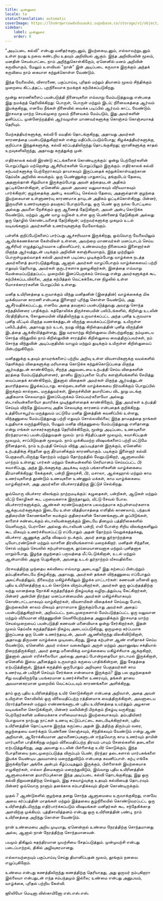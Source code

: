 ```yaml
---
title: முன்னுரை
locale: ta
statusTranslation: automatic
coverImage: https://lhvmrqwrcowdvduuaukz.supabase.co/storage/v1/object/public/strapi-uploads/small_cover-educacion-fundamental.webp-2d51a7828a2b1309555be27f7e2a61a0.webp
sidebar:
    label: முன்னுரை
    order: 0
---
```

"அடிப்படை கல்வி" என்பது மனிதர்களுடனும், இயற்கையுடனும், எல்லாவற்றுடனும் உள்ள நமது உறவை கண்டறிய உதவும் அறிவியல் ஆகும். இந்த அறிவியலின் மூலம், மனதின் செயல்பாட்டை நாம் அறிந்துகொள்கிறோம், ஏனெனில் மனம் அறிவின் கருவியாகும், மேலும் உளவியல் "நான்" இன் அடிப்படை கருவாக இருக்கும் அந்தக் கருவியை நாம் கையாள கற்றுக்கொள்ள வேண்டும்.

இந்த வேலையில், விசாரணை, பகுப்பாய்வு, புரிதல் மற்றும் தியானம் மூலம் சிந்திக்கும் முறையை கிட்டத்தட்ட புறநிலையாக நமக்குக் கற்பிக்கப்படுகிறது.

மூன்று காரணிகளைப் பயன்படுத்தி நினைவுகளை எவ்வாறு மேம்படுத்துவது என்பதை இது நமக்குத் தெரிவிக்கிறது: பொருள், பொருள் மற்றும் இடம்; நினைவகத்தை ஆர்வம் இயக்குகிறது, எனவே நீங்கள் நினைவில் வைக்க படிப்பில் ஆர்வம் காட்ட வேண்டும். இரசவாத மாற்ற செயல்முறை மூலம் நினைவகம் மேம்படும், இது அவர்களின் தனிப்பட்ட முன்னேற்றத்தில் ஆர்வமுள்ள மாணவர்களுக்கு கொஞ்சம் கொஞ்சமாகத் தெரியும்.

மேற்கத்தியர்களுக்கு, கல்வி 6 வயதில் தொடங்குகிறது, அதாவது அவர்கள் காரணத்தை பயன்படுத்துகிறார்கள் என்று மதிப்பிடப்படும்போது; கிழக்கத்தியர்களுக்கு, குறிப்பாக இந்துக்களுக்கு, கல்வி கர்ப்பத்திலிருந்து தொடங்குகிறது; ஞானிகளுக்கு காதல் உறவுகளிலிருந்து, அதாவது கருத்துக்கு முன்.

எதிர்காலக் கல்வி இரண்டு கட்டங்களைக் கொண்டிருக்கும்: ஒன்று பெற்றோர்களின் பொறுப்பிலும் மற்றொன்று ஆசிரியர்களின் பொறுப்பிலும் இருக்கும். எதிர்காலக் கல்வி கற்பவர்களுக்கு பெற்றோராகவும் தாயாகவும் இருப்பதைக் கற்றுக்கொள்வதற்கான தெய்வீக அறிவில் வைக்கும். ஒரு பெண்ணுக்கு பாதுகாப்பு, தங்குமிடம் தேவை, அதனால்தான் சிறுமியாக இருக்கும்போது அவள் தந்தையுடன் அதிகம் ஒட்டிக்கொள்கிறாள், ஏனெனில் அவள் அவரை வலுவாகவும் வீரியமாகவும் பார்க்கிறாள்; குழந்தைக்கு அன்பு, கவனிப்பு, செல்லம் தேவை, அதனால்தான் குழந்தை இயற்கையான உள்ளுணர்வு காரணமாக தாயுடன் அதிகம் ஒட்டிக்கொள்கிறது. பின்னர், இருவரின் உணர்வுகளும் தவறாகப் போகும்போது, ​​ஒரு பெண் ஒரு நல்ல போட்டியை அல்லது அவளை நேசிக்கும் ஒரு ஆணைத் தேடுகிறாள், அவள் அன்பு கொடுக்க வேண்டும், மற்றும் ஆண் வாழ வழிகள் உள்ள ஒரு பெண்ணைத் தேடுகிறான் அல்லது ஒரு தொழில் கொண்டவளைத் தேடுகிறான்; மற்றவர்களுக்கு முகமும் உடல் வடிவங்களும் அவர்களின் உணர்வுகளுக்கு மேலோங்கும்.

பள்ளிக் குறிப்பேடுகளைப் பார்ப்பது ஆச்சரியமாக இருக்கிறது, ஒவ்வொரு வேலையிலும் ஆயிரக்கணக்கான கேள்விகள் உள்ளன, அவற்றை மாணவர்கள் மனப்பாடம் செய்ய ஆசிரியர் எழுத்துப்பூர்வமாக பதிலளிப்பார், உண்மையற்ற நினைவகம் இளைஞர்கள் மிகுந்த ஆர்வத்துடன் படிக்கும் அறிவின் களஞ்சியமாகும், இந்த முற்றிலும் பொருள்முதல்வாதக் கல்வி அவர்கள் படிப்பை முடிக்கும்போது வாழ்க்கை நடத்த அவர்களைத் தயார்படுத்துகிறது, ஆனால் அவர்கள் வாழப்போகும் வாழ்க்கையைப் பற்றி எதுவும் தெரியாது, அவர்கள் குருடர்களாக நுழைகிறார்கள், இனத்தை எவ்வாறு மேன்மைப்படுத்தப்பட்ட முறையில் இனப்பெருக்கம் செய்வது என்று அவர்களுக்குக் கூட கற்பிக்கப்படவில்லை, அந்த கற்பித்தல் வெட்கக்கேடான நிழலில் உள்ள மோசக்காரர்களின் பொறுப்பில் உள்ளது.

மனித உயிரினத்தை உருவாக்கும் விந்து மனிதனின் (இனத்தின்) வாழ்க்கைக்கு மிக முக்கியமான காரணி என்பதை இளைஞர் புரிந்து கொள்ள வேண்டும், அது ஆசீர்வதிக்கப்பட்டது, எனவே அதை தவறாகப் பயன்படுத்துவது அவரது சொந்த சந்ததியினரை பாதிக்கும். கத்தோலிக்க திருச்சபையின் பலிபீடங்களில், கிறிஸ்து உடலின் பிரதிநிதியாக, கோதுமையின் வித்திலிருந்து உருவாக்கப்பட்ட அந்த புனித உருவமாக புனித வீட்டில் மிகுந்த வணக்கத்துடன் விருந்து வைக்கப்பட்டுள்ளது. உயிருள்ள பலிபீடத்தில், அதாவது நம் உடல், நமது விந்து கிறிஸ்தவத்தின் புனித விருந்தின் இடத்தை ஆக்கிரமித்துள்ளது, இது வரலாற்று கிறிஸ்துவை பின்பற்றுகிறது; நம்முடைய சொந்த விந்துவில் நாம் கிறிஸ்துவின் சாரத்தில் கிறிஸ்துவை வைத்திருப்பவர்கள், நம் சொந்த விந்துவின் அடிப்பகுதியில் வாழும் மற்றும் துடிக்கும் உயிருள்ள கிறிஸ்துவைப் பின்பற்றுகிறோம்.

மனிதனுக்கு உதவும் தாவரங்களைப் பற்றிய அறிவு உள்ள விவசாயிகளுக்கு வயல்களில் தெளிக்கும் விதைகளுக்கு மரியாதை கொடுக்க கற்றுக்கொடுப்பதை மிகுந்த ஆர்வத்துடன் காண்கிறோம், சிறந்த அறுவடையை உற்பத்தி செய்ய விதைகளின் தரத்தை மேம்படுத்தியுள்ளனர், தானிய இருப்புகளை பெரிய களஞ்சியங்களில் சேமித்து வைப்பதைக் காண்கிறோம், இதனால் விதைகள் அவர்கள் மிகுந்த ஆர்வத்துடன் தயாரித்தவை இழக்கப்படாது. கால்நடைகளின் வாழ்க்கையை நிர்வகிக்கும் பொறுப்பில் இருக்கும் கால்நடை மருத்துவர்கள், இறைச்சியின் தயாரிப்பை விட நூறு மடங்கு அதிகமாக செலவாகும் இனப்பெருக்கம் செய்பவர்களையோ அல்லது ஸ்டாலியன்களையோ தயாரிக்க முடிந்துள்ளதைக் காண்கிறோம், இது அவர்கள் உற்பத்தி செய்யும் விந்தே இவ்வளவு அதிக செலவுக்கு காரணம் என்பதைக் குறிக்கிறது. உத்தியோகபூர்வ மருத்துவம் மட்டுமே மனித இனத்தின் கவனிப்பில் உள்ளது, விந்தணுவை மேம்படுத்துவது பற்றி எதுவும் சொல்லவில்லை; இந்த தாமதத்தை நாங்கள் உறுதியாக வருந்துகிறோம், மேலும் மனித விந்தணுவை மேம்படுத்துவது எளிதானது என்று எங்கள் வாசகர்களுக்குத் தெரிவிக்கிறோம், மூன்று அடிப்படை உணவுகளை நிரந்தரமாகப் பயன்படுத்துவதன் மூலம்: நாம் சிந்திப்பதன் மூலமும், சுவாசிப்பதன் மூலமும், சாப்பிடுவதன் மூலமும். நாம் முக்கியமற்ற விஷயங்களைப் பற்றி மட்டுமே நினைத்தால், நாம் உற்பத்தி செய்யும் விந்து அப்படித்தான் இருக்கும், ஏனெனில் உற்பத்திக்கு சிந்தனை ஒரு தீர்மானிக்கும் காரணியாகும். படிக்கும் இளைஞர் கல்வி பெறாதவரிடமிருந்து தோற்றம் மற்றும் தோற்றத்தில் வேறுபடுகிறார், ஆளுமையில் மாற்றம் உள்ளது; பார்கள் மற்றும் கேன்டீன்களில் செரிமானம் செய்யப்பட்ட பீர் சுவாசிப்பது, அந்த இடங்களுக்கு அடிக்கடி வரும் பங்காளிகளின் வாழ்க்கையை தீர்மானிக்கிறது: கேக்குகள், பன்றி இறைச்சி, பீர், மசாலா, ஆல்கஹால் மற்றும் காம உணர்வுகளைத் தூண்டும் உணவுகளை உண்ணும் மக்கள், காம வாழ்க்கையை வாழ்கிறார்கள், அது அவர்களை விபச்சாரத்திற்கு இட்டுச் செல்கிறது.

ஒவ்வொரு விபச்சார விலங்கும் நாற்றமடிக்கும்: கழுதைகள், பன்றிகள், ஆடுகள் மற்றும் வீட்டு கோழிகள் கூட பறவைகளாக இருந்தாலும், வீட்டு சேவல் போல. விபச்சாரர்களுக்கும், ஆண்கள் சுரண்டுவதற்காக பலவந்தமாக கற்புள்ளவர்களாக ஆக்குபவர்களுக்கும் இடையே உள்ள வித்தியாசத்தை எளிதில் காணலாம், பந்தயக் குதிரையின் கோணங்களை சுமக்கும் குதிரைகளின் கோணங்களுடன் ஒப்பிடுங்கள், காளைச் சண்டைக்கும் ஸ்டாலியன்களுக்கும் இடையே தினமும் பத்திரிகைகளில் வெளிவரும், பெராகோ அல்லது ஸ்டாலியன் பன்றி, எலி போன்ற சிறிய விலங்குகளிலும் கூட மிகவும் உணர்ச்சிவசப்பட்டு எப்போதும் அதன் தோற்றம் வெறுக்கத்தக்கது, விபச்சார ஆணுக்கு அதே விஷயம் நடக்கும், அவர் தனது துர்நாற்றத்தை டியோடரண்டுகள் மற்றும் வாசனை திரவியங்களால் மறைக்கிறார். மனிதன் சிந்தனை, சொல் மற்றும் செயலில் கற்புள்ளவனாக, தூய்மையானவனாக மற்றும் புனிதனாக மாறும்போது, ​​இழந்த குழந்தைப் பருவத்தை மீட்டெடுக்கிறான், உடல் மற்றும் ஆன்மாவில் அழகு பெறுகிறான், அவனது உடல் துர்நாற்றம் வீசுவதில்லை.

பிரசவத்திற்கு முந்தைய கல்வியை எவ்வாறு அடைவது? இது கற்பைப் பின்பற்றும் தம்பதிகளிடையே நிகழ்கிறது, அதாவது, அவர்கள் தங்கள் விந்தணுவை எப்போதும் அலட்சியத்திலும், நிலையற்ற மகிழ்ச்சியிலும் இழக்க மாட்டார்கள்: கணவன் மனைவி ஒரு புதிய உயிரினத்திற்கு உடல் கொடுக்க விரும்புகிறார்கள், அவர்கள் ஒரு ஒப்பந்தத்திற்கு வந்து வானத்தை நோக்கி கருத்தரித்தல் நிகழ்வுக்கு வழிநடத்தும்படி கேட்கிறார்கள், பின்னர் அன்பின் நிரந்தர மனப்பான்மையில் அவர்கள் மகிழ்ச்சியாகவும் கொண்டாட்டமாகவும் வாழ்கிறார்கள், விவசாயிகள் விதைக்கச் செய்வது போல், இயற்கையின் காலம் மிகவும் தாராளமாக இருக்கும்போது அவர்கள் அதைப் பயன்படுத்துகிறார்கள், அறியப்பட்ட நடைமுறைகளால் மேம்படுத்தப்பட்ட ஒரு வலுவான மற்றும் வீரியமான விந்தணுவின் வெளியேற்றத்தை அனுமதிக்கும் இரசவாத மாற்ற செயல்முறையைப் பயன்படுத்தி கணவன் மனைவியாக ஒன்று சேர்கிறார்கள், இதன் மூலம் தெய்வீக கருத்தரித்தல் நிகழ்வு அடையப்படுகிறது, ஒருமுறை கர்ப்பமாக இருப்பதை ஒரு பெண் உணர்ந்தவுடன், அவள் ஆணிலிருந்து விலகிவிடுகிறாள், அதாவது திருமண வாழ்க்கை முடிவடைகிறது, இதை கற்புள்ள ஆண் எளிதாகச் செய்ய வேண்டும், ஏனெனில் அவர் எல்லா வகையிலும் அருள் மற்றும் அமானுஷ்ய சக்தியால் நிறைந்திருக்கிறார், அவர் தனது மனைவிக்கு வாழ்க்கையை மகிழ்ச்சியாக ஆக்குகிறார், இதனால் அவள் எரிச்சலையோ அல்லது அதைப் போன்றதையோ நாடாமல் இருக்கிறாள், ஏனெனில் இவை அனைத்தும் உருவாகும் கருவை பாதிக்கின்றன, இது சேதத்தை ஏற்படுத்தினால், இந்தக் கருத்தில் ஒருபோதும் அறிவுரை பெறாதவர்கள் காம உணர்வுடன் பயிற்சி செய்யும் சேர்க்கை என்னவாக இருக்கும்? இது பல குழந்தைகள் சிறு வயதிலிருந்தே பயங்கரமான உணர்ச்சிகளை உணரவும், தங்கள் தாயை அவமானகரமான முறையில் வெட்கப்படவும் காரணங்களை அளிக்கிறது.

தாய் ஒரு புதிய உயிரினத்திற்கு உயிர் கொடுக்கிறாள் என்பதை அறிவாள், அதை அவள் உயிருள்ள கோவிலில் ஒரு விலைமதிப்பற்ற ரத்தினமாக வைத்திருக்கிறாள், அவளுடைய பிரார்த்தனைகள் மற்றும் எண்ணங்களுடன் புதிய உயிரினத்தை உயர்த்தும் அழகான வடிவங்களை கொடுக்கிறாள், பின்னர் வலியின்றி பிறக்கும் நிகழ்வு வருகிறது; பெற்றோர்களின் மகிமைக்காக எளிமையாகவும் இயற்கையாகவும். தம்பதியினர் பொதுவாக நாற்பது நாட்கள் உணவு கட்டுப்பாட்டை கடைபிடிக்கிறார்கள், புதிய உயிரினத்தின் தொட்டிலாக இருந்த கருப்பை அதன் இடத்திற்கு திரும்பும் வரை, குழந்தையை வளர்க்கும் பெண்ணை கொஞ்சவும், சிந்திக்கவும் வேண்டும் என்று ஆண் அறிவான், ஆரோக்கியமான அரவணைப்புகளுடன் எந்தவொரு காம உணர்வும் தாயின் மார்புகளை பாதிக்கிறது மற்றும் விலைமதிப்பற்ற திரவம் பாயும் சேனல்களில் தடைகளை ஏற்படுத்துகிறது, அது அவளது உடலின் பிள்ளைக்கு உயிர் கொடுக்கும், இந்த போதனையை நடைமுறைப்படுத்த விரும்பும் பெண், நிரந்தர தடைகளால் மார்பகங்களை இயக்க வேண்டிய அவமானம் மறைந்துவிடும் என்பதை கவனிப்பாள். கற்பு எங்கே இருக்கிறதோ அங்கே அன்பும் கீழ்ப்படிதலும் இருக்கும், பிள்ளைகள் இயற்கையாக எழுகிறார்கள், எல்லா தீமைகளும் மறைந்துவிடும், இவ்வாறு புதிய உயிரினத்தின் ஆளுமைக்கான தயாரிப்புக்கான இந்த அடிப்படை கல்வி தொடங்குகிறது, இது ஒரு கல்வி நிறுவனத்திற்கு செல்லும், இது சகவாழ்வுக்கு உதவும் கல்வியைத் தொடரவும் பின்னர் ஒவ்வொரு நாளும் தனக்காக சம்பாதிக்கவும் திறன் கொண்டிருக்கும்.

முதல் 7 ஆண்டுகளில் குழந்தை தனது சொந்த ஆளுமையை உருவாக்குகிறது, எனவே அவை கர்ப்பத்தின் மாதங்கள் மற்றும் இத்தகைய சூழ்நிலையில் கொண்டுவரப்பட்ட ஒரு உயிரினத்திடமிருந்து எதிர்பார்க்கப்படும் விஷயங்கள் மனிதர்கள் கூட சந்தேகிக்காத அளவிற்கு முக்கியம். புத்திசாலித்தனம் என்பது ஒரு உயிரினத்தின் பண்பு, நாம் உயிரினத்தை அறிந்து கொள்ள வேண்டும்.

நான் உண்மையை அறிய முடியாது, ஏனென்றால் உண்மை நேரத்திற்கு சொந்தமானது அல்ல, ஆனால் நான் நேரத்திற்கு சொந்தமானவன்.

பயமும் திகிலும் சுதந்திரமான முயற்சியை சேதப்படுத்தும். முன்முயற்சி என்பது படைப்பாற்றல், திகில் அழிவுகரமானது.

எல்லாவற்றையும் பகுப்பாய்வு செய்து தியானிப்பதன் மூலம், தூங்கும் நனவை எழுப்புகிறோம்.

உண்மை என்பது கணத்திலிருந்து கணத்திற்கு தெரியாதது, அது ஒருவர் நம்புகிறாரா இல்லையா என்பதுடன் எந்த சம்பந்தமும் இல்லை; உண்மை என்பது அனுபவம், வாழ்க்கை, புரிதல் பற்றிய கேள்வி.

ஜூலியோ மெடினா விஸ்காயினோ
எஸ்.எஸ்.எஸ்.

